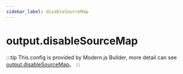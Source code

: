 ```yaml
---
sidebar_label: disableSourceMap
---
```


# output.disableSourceMap

:::tip
This config is provided by Modern.js Builder, more detail can see [output.disableSourceMap](https://modernjs.dev/builder/en/api/config-output.html#output-disablesourcemap)。
:::


<Main />
